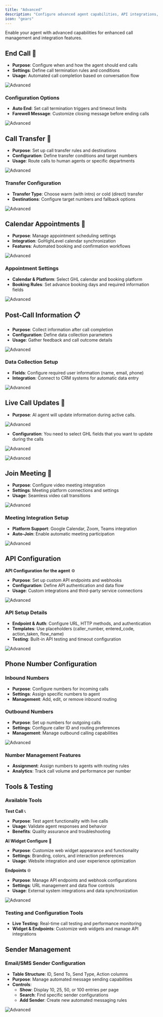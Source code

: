 ```yaml
---
title: "Advanced"
description: "Configure advanced agent capabilities, API integrations, phone number management, and testing tools. This section provides expert-level controls for enhanced agent functionality"
icon: "gears"
---
```


Enable your agent with advanced capabilities for enhanced call management and integration features.

## End Call 🔴
- **Purpose**: Configure when and how the agent should end calls
- **Settings**: Define call termination rules and conditions
- **Usage**: Automated call completion based on conversation flow

![Advanced](/images/ai/AI-agent/edit/advance/end-call.png)

### Configuration Options
- **Auto End**: Set call termination triggers and timeout limits
- **Farewell Message**: Customize closing message before ending calls

![Advanced](/images/ai/AI-agent/edit/advance/end-call2.png)

##  Call Transfer 🔄
- **Purpose**: Set up call transfer rules and destinations
- **Configuration**: Define transfer conditions and target numbers
- **Usage**: Route calls to human agents or specific departments

![Advanced](/images/ai/AI-agent/edit/advance/call-transfer.png)


### Transfer Configuration
- **Transfer Type**: Choose warm (with intro) or cold (direct) transfer
- **Destinations**: Configure target numbers and fallback options

![Advanced](/images/ai/AI-agent/edit/advance/call-transfer2.png)

## Calendar Appointments 📅
- **Purpose**: Manage appointment scheduling settings
- **Integration**: GoHighLevel calendar synchronization
- **Features**: Automated booking and confirmation workflows

![Advanced](/images/ai/AI-agent/edit/advance/calender.png)

### Appointment Settings
- **Calendar & Platform**: Select GHL calendar and booking platform
- **Booking Rules**: Set advance booking days and required information fields

![Advanced](/images/ai/AI-agent/edit/advance/calender-2.png)

## Post-Call Information 📋
- **Purpose**: Collect information after call completion
- **Configuration**: Define data collection parameters
- **Usage**: Gather feedback and call outcome details

![Advanced](/images/ai/AI-agent/edit/advance/post-calll.png)

### Data Collection Setup
- **Fields**: Configure required user information (name, email, phone)
- **Integration**: Connect to CRM systems for automatic data entry

![Advanced](/images/ai/AI-agent/edit/advance/post-call.png)

## Live Call Updates 📝
- **Purpose**: AI agent will update information during active calls.

![Advanced](/images/ai/AI-agent/edit/advance/live-call.png)

- **Configuration**: You need to select GHL fields that you want to update during the calls

![Advanced](/images/ai/AI-agent/edit/advance/update-info-2.png)

![Advanced](/images/ai/AI-agent/edit/advance/update-info-3.png)

## Join Meeting 🎥
- **Purpose**: Configure video meeting integration
- **Settings**: Meeting platform connections and settings
- **Usage**: Seamless video call transitions

![Advanced](/images/ai/AI-agent/edit/advance/join-meeting.png)

### Meeting Integration Setup
- **Platform Support**: Google Calendar, Zoom, Teams integration
- **Auto-Join**: Enable automatic meeting participation

![Advanced](/images/ai/AI-agent/edit/advance/join-2.png)

## API Configuration

**API Configuration for the agent** ⚙️
- **Purpose**: Set up custom API endpoints and webhooks
- **Configuration**: Define API authentication and data flow
- **Usage**: Custom integrations and third-party service connections

![Advanced](/images/ai/AI-agent/edit/advance/api-configration.png)

### API Setup Details
- **Endpoint & Auth**: Configure URL, HTTP methods, and authentication
- **Templates**: Use placeholders (caller_number, entered_code, action_taken, flow_name)
- **Testing**: Built-in API testing and timeout configuration

![Advanced](/images/ai/AI-agent/edit/advance/api-configration2.png)

## Phone Number Configuration

### Inbound Numbers
- **Purpose**: Configure numbers for incoming calls
- **Settings**: Assign specific numbers to agent
- **Management**: Add, edit, or remove inbound routing


### Outbound Numbers  
- **Purpose**: Set up numbers for outgoing calls
- **Settings**: Configure caller ID and routing preferences
- **Management**: Manage outbound calling capabilities

![Advanced](/images/ai/AI-agent/edit/advance/phone-number.png)

### Number Management Features
- **Assignment**: Assign numbers to agents with routing rules
- **Analytics**: Track call volume and performance per number

## Tools & Testing

### Available Tools

**Test Call** 📞
- **Purpose**: Test agent functionality with live calls
- **Usage**: Validate agent responses and behavior
- **Benefits**: Quality assurance and troubleshooting



**AI Widget Configure** 🧩
- **Purpose**: Customize web widget appearance and functionality
- **Settings**: Branding, colors, and interaction preferences
- **Usage**: Website integration and user experience optimization


**Endpoints** 🌐
- **Purpose**: Manage API endpoints and webhook configurations
- **Settings**: URL management and data flow controls
- **Usage**: External system integrations and data synchronization

![Advanced](/images/ai/AI-agent/edit/advance/tools-testing.png)

### Testing and Configuration Tools
- **Live Testing**: Real-time call testing and performance monitoring
- **Widget & Endpoints**: Customize web widgets and manage API integrations

## Sender Management

### Email/SMS Sender Configuration
- **Table Structure**: ID, Send To, Send Type, Action columns
- **Purpose**: Manage automated message sending capabilities
- **Controls**: 
  - **Show**: Display 10, 25, 50, or 100 entries per page
  - **Search**: Find specific sender configurations
  - **Add Sender**: Create new automated messaging rules

![Advanced](/images/ai/AI-agent/edit/advance/sender-managment.png)


